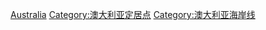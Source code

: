 [[Category:各國沿海聚居地|Australia]]
[[Category:澳大利亚定居点|Category:澳大利亚定居点]]
[[Category:澳大利亚海岸线|Category:澳大利亚海岸线]]